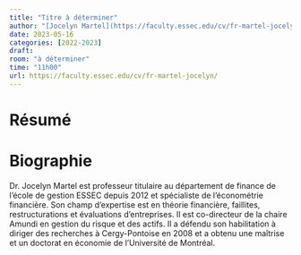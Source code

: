 ```yaml
---
title: "Titre à déterminer"
author: "[Jocelyn Martel](https://faculty.essec.edu/cv/fr-martel-jocelyn/)"
date: 2023-05-16
categories: [2022-2023]
draft: 
room: "à déterminer"
time: "11h00"
url: https://faculty.essec.edu/cv/fr-martel-jocelyn/
---
```


# Résumé



# Biographie

Dr. Jocelyn Martel est professeur titulaire au département de finance de l'école de gestion ESSEC depuis 2012 et spécialiste de l'économétrie financière. Son champ d'expertise est en théorie financière, faillites, restructurations et évaluations d'entreprises. Il est co-directeur de la chaire Amundi en gestion du risque et des actifs. Il a défendu son habilitation à diriger des recherches à Cergy-Pontoise en 2008 et a obtenu une maîtrise et un doctorat en économie de l'Université de Montréal.
